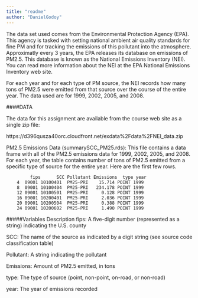 ```yaml
---
title: "readme"
author: "DanielGodoy"
---
```


The data set used comes from the Environmental Protection Agency (EPA). This agency is tasked with setting national ambient air quality standards for fine PM and for tracking the emissions of this pollutant into the atmosphere. Approximatly every 3 years, the EPA releases its database on emissions of PM2.5. This database is known as the National Emissions Inventory (NEI). You can read more information about the NEI at the EPA National Emissions Inventory web site.

For each year and for each type of PM source, the NEI records how many tons of PM2.5 were emitted from that source over the course of the entire year. The data used are for 1999, 2002, 2005, and 2008.

####DATA

The data for this assignment are available from the course web site as a single zip file:

https://d396qusza40orc.cloudfront.net/exdata%2Fdata%2FNEI_data.zip

PM2.5 Emissions Data (summarySCC_PM25.rds): This file contains a data frame with all of the PM2.5 emissions data for 1999, 2002, 2005, and 2008. For each year, the table contains number of tons of PM2.5 emitted from a specific type of source for the entire year. Here are the first few rows.

             fips      SCC Pollutant Emissions  type year
        4  09001 10100401  PM25-PRI    15.714 POINT 1999
        8  09001 10100404  PM25-PRI   234.178 POINT 1999
        12 09001 10100501  PM25-PRI     0.128 POINT 1999
        16 09001 10200401  PM25-PRI     2.036 POINT 1999
        20 09001 10200504  PM25-PRI     0.388 POINT 1999
        24 09001 10200602  PM25-PRI     1.490 POINT 1999


#####Variables Description
fips: A five-digit number (represented as a string) indicating the U.S. county

SCC: The name of the source as indicated by a digit string (see source code classification table)

Pollutant: A string indicating the pollutant

Emissions: Amount of PM2.5 emitted, in tons

type: The type of source (point, non-point, on-road, or non-road)

year: The year of emissions recorded

